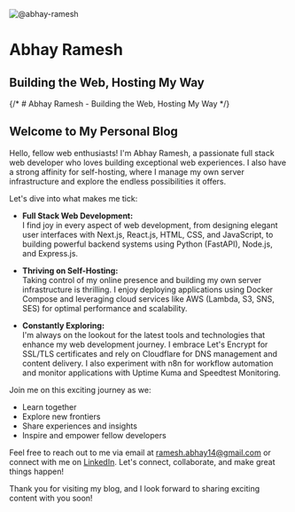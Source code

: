 
<div className="flex flex-col items-center justify-center mx-auto">
  <Image
    src="https://avatars.githubusercontent.com/u/66196314"
    alt="@abhay-ramesh"
    width={60}
    height={60}
    className="rounded-full"
  />
  <h1 className="text-2xl font-bold">Abhay Ramesh</h1>
  <h2 className="text-lg text-gray-500 mt-0 text-center">
    <a class="underline decoration-pink-500 decoration-2 underline-offset-2">
      Building the Web, Hosting My Way
    </a>
  </h2>
</div>

{/* # Abhay Ramesh - Building the Web, Hosting My Way */}

## Welcome to My Personal Blog

Hello, fellow web enthusiasts! I'm Abhay Ramesh, a passionate full stack web developer who loves building exceptional web experiences. I also have a strong affinity for self-hosting, where I manage my own server infrastructure and explore the endless possibilities it offers.

Let's dive into what makes me tick:

- **Full Stack Web Development:**  
  I find joy in every aspect of web development, from designing elegant user interfaces with <a className="underline decoration-sky-500 decoration-2">Next.js</a>, React.js, HTML, CSS, and JavaScript, to building powerful backend systems using Python (FastAPI), Node.js, and Express.js.

- **Thriving on <a class="underline decoration-sky-500 decoration-2">Self-Hosting</a>:**  
  Taking control of my online presence and building my own server infrastructure is thrilling. I enjoy deploying applications using Docker Compose and leveraging cloud services like <a class="underline decoration-sky-500 decoration-2">AWS</a> (Lambda, S3, SNS, SES) for optimal performance and scalability.

- **Constantly Exploring:**  
  I'm always on the lookout for the latest tools and technologies that enhance my web development journey. I embrace Let's Encrypt for SSL/TLS certificates and rely on Cloudflare for DNS management and content delivery. I also experiment with n8n for workflow automation and monitor applications with Uptime Kuma and Speedtest Monitoring.

Join me on this exciting journey as we:

- Learn together
- Explore new frontiers
- Share experiences and insights
- Inspire and empower fellow developers

Feel free to reach out to me via email at [ramesh.abhay14@gmail.com](mailto:ramesh.abhay14@gmail.com) or connect with me on [LinkedIn](https://www.linkedin.com/in/abhay-ramesh/). Let's connect, collaborate, and make great things happen!

Thank you for visiting my blog, and I look forward to sharing exciting content with you soon!
